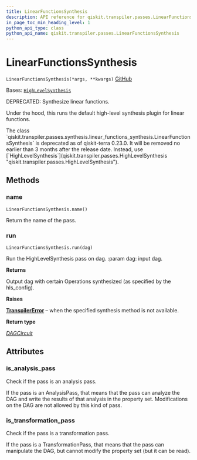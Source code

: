 ```yaml
---
title: LinearFunctionsSynthesis
description: API reference for qiskit.transpiler.passes.LinearFunctionsSynthesis
in_page_toc_min_heading_level: 1
python_api_type: class
python_api_name: qiskit.transpiler.passes.LinearFunctionsSynthesis
---
```


# LinearFunctionsSynthesis

<span id="qiskit.transpiler.passes.LinearFunctionsSynthesis" />

`LinearFunctionsSynthesis(*args, **kwargs)` [GitHub](https://github.com/qiskit/qiskit/tree/stable/0.24/qiskit/transpiler/passes/synthesis/linear_functions_synthesis.py "view source code")

Bases: [`HighLevelSynthesis`](qiskit.transpiler.passes.HighLevelSynthesis "qiskit.transpiler.passes.synthesis.high_level_synthesis.HighLevelSynthesis")

DEPRECATED: Synthesize linear functions.

Under the hood, this runs the default high-level synthesis plugin for linear functions.

<Admonition title="Deprecated since version 0.23.0" type="danger">
  The class `qiskit.transpiler.passes.synthesis.linear_functions_synthesis.LinearFunctionsSynthesis` is deprecated as of qiskit-terra 0.23.0. It will be removed no earlier than 3 months after the release date. Instead, use [`HighLevelSynthesis`](qiskit.transpiler.passes.HighLevelSynthesis "qiskit.transpiler.passes.HighLevelSynthesis").
</Admonition>

## Methods

<span id="qiskit-transpiler-passes-linearfunctionssynthesis-name" />

### name

<span id="qiskit.transpiler.passes.LinearFunctionsSynthesis.name" />

`LinearFunctionsSynthesis.name()`

Return the name of the pass.

<span id="qiskit-transpiler-passes-linearfunctionssynthesis-run" />

### run

<span id="qiskit.transpiler.passes.LinearFunctionsSynthesis.run" />

`LinearFunctionsSynthesis.run(dag)`

Run the HighLevelSynthesis pass on dag. :param dag: input dag.

**Returns**

Output dag with certain Operations synthesized (as specified by the hls\_config).

**Raises**

[**TranspilerError**](qiskit.transpiler.TranspilerError "qiskit.transpiler.TranspilerError") – when the specified synthesis method is not available.

**Return type**

[*DAGCircuit*](qiskit.dagcircuit.DAGCircuit "qiskit.dagcircuit.dagcircuit.DAGCircuit")

## Attributes

<span id="qiskit.transpiler.passes.LinearFunctionsSynthesis.is_analysis_pass" />

### is\_analysis\_pass

Check if the pass is an analysis pass.

If the pass is an AnalysisPass, that means that the pass can analyze the DAG and write the results of that analysis in the property set. Modifications on the DAG are not allowed by this kind of pass.

<span id="qiskit.transpiler.passes.LinearFunctionsSynthesis.is_transformation_pass" />

### is\_transformation\_pass

Check if the pass is a transformation pass.

If the pass is a TransformationPass, that means that the pass can manipulate the DAG, but cannot modify the property set (but it can be read).

